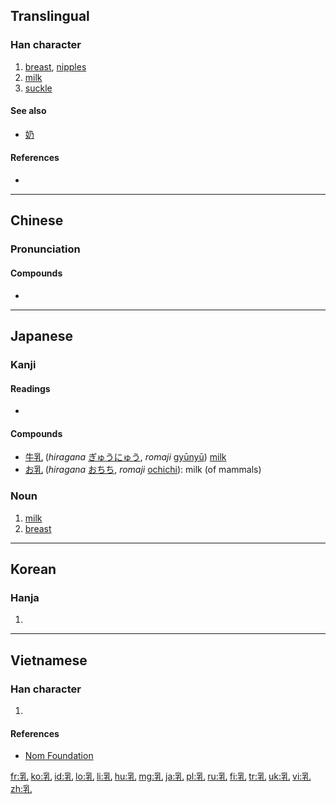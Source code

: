 ==Translingual==

===Han character===
{{Han char|rn=5|rad=乙|as=07|sn=8|four=22410|canj=BDU|ids=⿰孚乚}}

# [[breast]], [[nipples]]
# [[milk]]
# [[suckle]]

====See also====
* [[奶]]

====References====
* {{Han ref|kx=0084.170|dkj=00190|dj=0171.220|hdz=10055.040|uh=4E73|ud=20083|bh=A8C5|bd=43205}}

----

==Chinese==
{{zh-forms}}

===Pronunciation===
{{zh-pron
|m=rǔ
|c=jyu5
|mc=y
|oc=y
|ma=Zh-ru.ogg
|cat=n,v
}}

====Compounds====
* {{l|cmn|乳脂汤|tr=rǔzhītāng}}

----

==Japanese==

===Kanji===
{{ja-kanji|grade=6|rs=乙07}}

====Readings====
* {{ja-readings|goon=[[にゅう]] (nyū)|kanon=[[じゅ]] (ju)|kun=[[ちち]] (chichi), [[ち]] (chi)}}

====Compounds====
* [[牛乳]] (''hiragana'' [[ぎゅうにゅう]], ''romaji'' [[gyūnyū]]) [[milk]]
* [[お乳]] (''hiragana'' [[おちち]], ''romaji'' [[ochichi]]): milk (of mammals)

===Noun===
{{ja-noun|ちち}}

# [[milk]]
# [[breast]]

----

==Korean==

===Hanja===
{{ko-hanja|hangeul=유|rv=yu|mr=yu}}

# {{defn|lang=ko|sort=乙07}}

----

==Vietnamese==

===Han character===
{{vi-hantu|[[vú]], [[nhú]], [[nhỗ]], [[nhũ]]|rs=乙07}}

# {{defn|lang=vi|sort=乙07}}

====References====
*[http://nomfoundation.org/common/nom_details.php?codepoint=4e73 Nom Foundation]

[[fr:乳]]
[[ko:乳]]
[[id:乳]]
[[lo:乳]]
[[li:乳]]
[[hu:乳]]
[[mg:乳]]
[[ja:乳]]
[[pl:乳]]
[[ru:乳]]
[[fi:乳]]
[[tr:乳]]
[[uk:乳]]
[[vi:乳]]
[[zh:乳]]